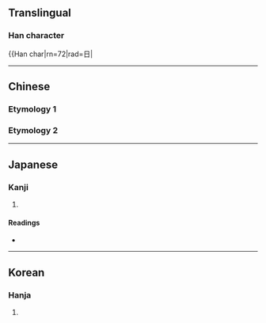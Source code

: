 {{also|是}}
{{character info/new}}
==Translingual==

===Han character===
{{Han char|rn=72|rad=日|
----

==Chinese==

===Etymology 1===
{{zh-see|是|v}}

===Etymology 2===
{{zh-see|夏|v}}

----

==Japanese==

===Kanji===
{{ja-kanji|grade=|rs=日05}}

# {{defn|lang=ja|sort=日05}}

====Readings====
* {{ja-readings|on=[[し]] (shi)|kun=[[これ]] (kore)}}

----

==Korean==

===Hanja===
{{ko-hanja|hangeul=[[하]], [[시]]|eumhun=|rv=ha, si|mr=ha, si|y=ha, si}}

# {{defn|lang=ko|sort=日05}}